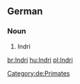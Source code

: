 {{also|indri}}
==German==
{{wikipedia|lang=de}}
===Noun===
{{de-noun|g=m|genitive=Indris|plural=Indris}}
# Indri
[[Category:de:Primates]]

[[br:Indri]]
[[hu:Indri]]
[[pl:Indri]]
